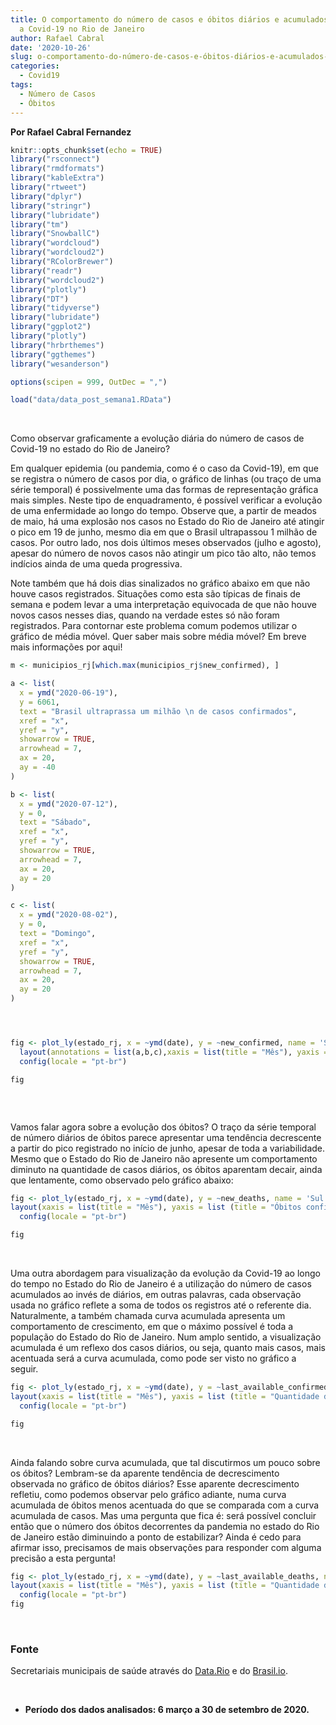 ```yaml
---
title: O comportamento do número de casos e óbitos diários e acumulados referentes
  a Covid-19 no Rio de Janeiro
author: Rafael Cabral
date: '2020-10-26'
slug: o-comportamento-do-número-de-casos-e-óbitos-diários-e-acumulados-referentes-a-covid-19-no-rio-de-janeiro
categories:
  - Covid19
tags:
  - Número de Casos
  - Óbitos
---
```


**Por Rafael Cabral Fernandez**

```r
knitr::opts_chunk$set(echo = TRUE)
library("rsconnect")
library("rmdformats")
library("kableExtra")
library("rtweet")
library("dplyr")
library("stringr")
library("lubridate")
library("tm")
library("SnowballC")
library("wordcloud")
library("wordcloud2")
library("RColorBrewer")
library("readr")
library("wordcloud2")
library("plotly")
library("DT")
library("tidyverse")
library("lubridate")
library("ggplot2")
library("plotly")
library("hrbrthemes")
library("ggthemes")
library("wesanderson")

options(scipen = 999, OutDec = ",")

load("data/data_post_semana1.RData")
```



<br>


Como observar graficamente a evolução diária do número de casos de Covid-19 no estado do Rio de Janeiro?

Em qualquer epidemia (ou pandemia, como é o caso da Covid-19), em que se registra o número de casos por dia, o gráfico de linhas (ou traço de uma série temporal) é possivelmente uma das formas de representação gráfica mais simples. Neste tipo de enquadramento, é possível verificar a evolução de uma enfermidade ao longo do tempo. Observe que, a partir de meados de maio, há uma explosão nos casos no Estado do Rio de Janeiro até atingir o pico em 19 de junho, mesmo dia em que o Brasil ultrapassou 1 milhão de casos. Por outro lado, nos dois últimos meses observados (julho e agosto), apesar do número de novos casos não atingir um pico tão alto, não temos indícios ainda de uma queda progressiva.

Note também que há dois dias sinalizados no gráfico abaixo em que não houve casos registrados. Situações como esta são típicas de finais de semana e podem levar a uma interpretação equivocada de que não houve novos casos nesses dias, quando na verdade estes só não foram registrados. Para contornar este problema comum podemos utilizar o gráfico de média móvel. Quer saber mais sobre média móvel? Em breve mais informações por aqui!

```r

m <- municipios_rj[which.max(municipios_rj$new_confirmed), ]

a <- list(
  x = ymd("2020-06-19"),
  y = 6061,
  text = "Brasil ultraprassa um milhão \n de casos confirmados",
  xref = "x",
  yref = "y",
  showarrow = TRUE,
  arrowhead = 7,
  ax = 20,
  ay = -40
)

b <- list(
  x = ymd("2020-07-12"),
  y = 0,
  text = "Sábado",
  xref = "x",
  yref = "y",
  showarrow = TRUE,
  arrowhead = 7,
  ax = 20,
  ay = 20
)

c <- list(
  x = ymd("2020-08-02"),
  y = 0,
  text = "Domingo",
  xref = "x",
  yref = "y",
  showarrow = TRUE,
  arrowhead = 7,
  ax = 20,
  ay = 20
)




fig <- plot_ly(estado_rj, x = ~ymd(date), y = ~new_confirmed, name = 'Sul Fluminense', type = 'scatter', mode = 'lines',line = list(color = "rgba(220,20,60, 0.75)", width = 4)) %>% 
  layout(annotations = list(a,b,c),xaxis = list(title = "Mês"), yaxis = list (title = "Casos confirmados"),title = 'Casos confirmados por dia') %>%
  config(locale = "pt-br")

fig



```

 
<br>


Vamos falar agora sobre a evolução dos óbitos? O traço da série temporal de número diários de óbitos parece apresentar uma tendência decrescente a partir do pico registrado no início de junho, apesar de toda a variabilidade. Mesmo que o Estado do Rio de Janeiro não apresente um comportamento diminuto na quantidade de casos diários, os óbitos aparentam decair, ainda que lentamente, como observado pelo gráfico abaixo:

```r


fig <- plot_ly(estado_rj, x = ~ymd(date), y = ~new_deaths, name = 'Sul Fluminense', type = 'scatter', mode = 'lines',line = list(color = "rgba(220,20,60, 0.75)", width = 4)) %>% 
layout(xaxis = list(title = "Mês"), yaxis = list (title = "Óbitos confirmados"),title = 'Óbitos confirmados por dia') %>%
  config(locale = "pt-br")

fig


```


<br>


Uma outra abordagem para visualização da evolução da Covid-19 ao longo do tempo no Estado do Rio de Janeiro é a utilização do número de casos acumulados ao invés de diários, em outras palavras, cada observação usada no gráfico reflete a soma de todos os registros até o referente dia. Naturalmente, a também chamada curva acumulada apresenta um comportamento de crescimento, em que o máximo possível é toda a população do Estado do Rio de Janeiro. Num amplo sentido, a visualização acumulada é um reflexo dos casos diários, ou seja, quanto mais casos, mais acentuada será a curva acumulada, como pode ser visto no gráfico a seguir.


```r



fig <- plot_ly(estado_rj, x = ~ymd(date), y = ~last_available_confirmed, name = 'Sul Fluminense', type = 'scatter', mode = 'lines',line = list(color = "rgba(220,20,60, 0.75)", width = 4)) %>% 
layout(xaxis = list(title = "Mês"), yaxis = list (title = "Quantidade de casos",tickformat = "digits"),title = 'Casos acumulados') %>%
  config(locale = "pt-br")  

fig  

```

<br>


Ainda falando sobre curva acumulada, que tal discutirmos um pouco sobre os óbitos? Lembram-se da aparente tendência de decrescimento observada no gráfico de óbitos diários? Esse aparente decrescimento refletiu, como podemos observar pelo gráfico adiante, numa curva acumulada de óbitos menos acentuada do que se comparada com a curva acumulada de casos. Mas uma pergunta que fica é: será possível concluir então que o número dos óbitos decorrentes da pandemia no estado do Rio de Janeiro estão diminuindo a ponto de estabilizar? Ainda é cedo para afirmar isso, precisamos de mais observações para responder com alguma precisão a esta pergunta! 


```r


fig <- plot_ly(estado_rj, x = ~ymd(date), y = ~last_available_deaths, name = 'Sul Fluminense', type = 'scatter', mode = 'lines',line = list(color = "rgba(220,20,60, 0.75)", width = 4)) %>% 
layout(xaxis = list(title = "Mês"), yaxis = list (title = "Quantidade de óbitos",tickformat = "digits"),title = 'Óbitos acumulados') %>%
  config(locale = "pt-br")  
fig

```


<br>

### Fonte

Secretariais municipais de saúde através do [Data.Rio](https://www.data.rio/) e do [Brasil.io](https://brasil.io/home/).

<br>

* **Período dos dados analisados: 6 março a 30 de setembro de 2020. **